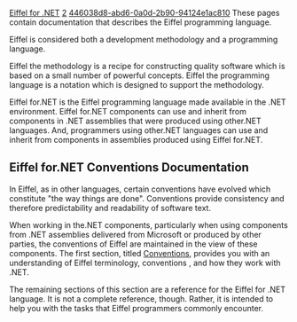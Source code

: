 [[Property:title|Eiffel for .NET]]
[[Property:weight|2]]
[[Property:uuid|446038d8-abd6-0a0d-2b90-94124e1ac810]]
These pages contain documentation that describes the Eiffel programming language.

Eiffel is considered both a development methodology and a programming language.

Eiffel the methodology is a recipe for constructing quality software which is based on a small number of powerful concepts. Eiffel the programming language is a notation which is designed to support the methodology.

Eiffel for.NET is the Eiffel programming language made available in the .NET environment. Eiffel for.NET components can use and inherit from components in .NET assemblies that were produced using other.NET languages. And, programmers using other.NET languages can use and inherit from components in assemblies produced using Eiffel for.NET.

==Eiffel for.NET Conventions Documentation==

In Eiffel, as in other languages, certain conventions have evolved which constitute "the way things are done". Conventions provide consistency and therefore predictability and readability of software text.

When working in the.NET components, particularly when using components from .NET assemblies delivered from Microsoft or produced by other parties, the conventions of Eiffel are maintained in the view of these components. The first section, titled [[Conventions]], provides you with an understanding of Eiffel terminology, conventions , and how they work with .NET. 

The remaining sections of this section are a reference for the Eiffel for .NET language. It is not a complete reference, though. Rather, it is intended to help you with the tasks that Eiffel programmers commonly encounter.

